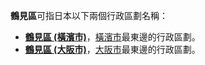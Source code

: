 '''鶴見區'''可指日本以下兩個行政區劃名稱：
*'''[[鶴見區_(橫濱市)|鶴見區 (橫濱市)]]'''，[[橫濱市|橫濱市]]最東邊的行政區劃。
*'''[[鶴見區_(大阪市)|鶴見區 (大阪市)]]'''，[[大阪市|大阪市]]最東邊的行政區劃。

{{disambig|H鶴|Cat=三字日本地名消歧義}}